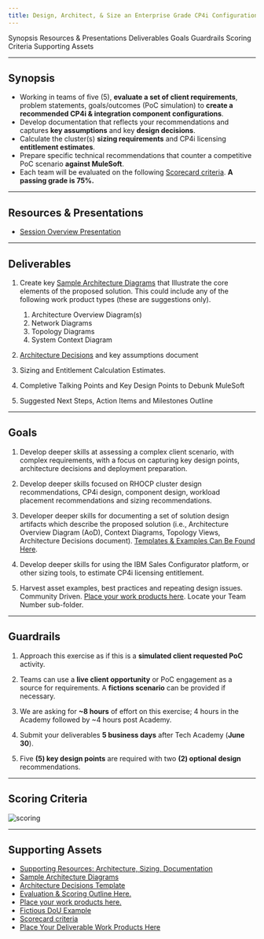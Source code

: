 ```yaml
---
title: Design, Architect, & Size an Enterprise Grade CP4i Configuration
---
```


<AnchorLinks>
  <AnchorLink>Synopsis</AnchorLink>
  <AnchorLink>Resources & Presentations</AnchorLink>
  <AnchorLink>Deliverables</AnchorLink>
  <AnchorLink>Goals</AnchorLink>
  <AnchorLink>Guardrails</AnchorLink>
  <AnchorLink>Scoring Criteria</AnchorLink>
  <AnchorLink>Supporting Assets</AnchorLink>
</AnchorLinks>

***

## Synopsis

  - Working in teams of five (5), **evaluate a set of client requirements**, problem statements, goals/outcomes (PoC simulation) to **create a recommended CP4i & integration component configurations**.
  - Develop documentation that reflects your recommendations and captures **key assumptions** and key **design decisions**.
  - Calculate the cluster(s) **sizing requirements** and CP4i licensing **entitlement estimates**.
  - Prepare specific technical recommendations that counter a competitive PoC scenario **against MuleSoft**.
  - Each team will be evaluated on the following <a href="https://ibm.ent.box.com/file/969024649659" target="_blank">Scorecard criteria</a>. **A passing grade is 75%.**

***

## Resources & Presentations

  - <a href="https://ibm.box.com/s/uken0xfa1i7n1i7cutroc1efp4k7x642" target="_blank">Session Overview Presentation</a>

***

## Deliverables

  1. Create key <a href="https://ibm.box.com/s/kjgq175mvpr36bigr1u3u0g1558mrr43">Sample Architecture Diagrams</a> that Illustrate the core elements of the proposed solution. This could include any of the following work product types (these are suggestions only).
     1. Architecture Overview Diagram(s)
     2. Network Diagrams
     3. Topology Diagrams
     4. System Context Diagram

  2. <a href="https://ibm.box.com/s/5kz0q0e33hfrlr5s9rgxlne6ixnbgd1u">Architecture Decisions</a> and key assumptions document

  3. Sizing and Entitlement Calculation Estimates.

  4. Completive Talking Points and Key Design Points to Debunk MuleSoft

  5. Suggested Next Steps, Action Items and Milestones Outline

***

## Goals

  1. Develop deeper skills at assessing a complex client scenario, with complex requirements, with a focus on capturing key design points, architecture decisions and deployment preparation.  

  2. Develop deeper skills focused on RHOCP cluster design recommendations, CP4i design, component design, workload placement recommendations and sizing recommendations.

  3. Developer deeper skills for documenting a set of solution design artifacts which describe the proposed solution (i.e., Architecture Overview Diagram (AoD), Context Diagrams, Topology Views, Architecture Decisions document).  <a href="https://ibm.ent.box.com/folder/164383017863?s=kjgq175mvpr36bigr1u3u0g1558mrr43">Templates & Examples Can Be Found Here</a>.

  4. Develop deeper skills for using the IBM Sales Configurator platform, or other sizing tools, to estimate CP4i licensing entitlement.

  5. Harvest asset examples, best practices and repeating design issues. Community Driven. <a href="https://ibm.box.com/s/6b2re2si75a4lqy5avxsfbg97mnlq20c">Place your work products here</a>.  Locate your Team Number sub-folder.

***

## Guardrails

  1. Approach this exercise as if this is a **simulated client requested PoC** activity.

  2. Teams can use a **live client opportunity** or PoC engagement as a source for requirements. A **fictions scenario** can be provided if necessary.

  3. We are asking for **~8 hours** of effort on this exercise; 4 hours in the Academy followed by ~4 hours  post Academy.

  4. Submit your deliverables **5 business days** after Tech Academy (**June 30**).

  5. Five **(5) key design points** are required with two **(2) optional design** recommendations.

***

## Scoring Criteria

  ![scoring](images/scoring-criteria.jpg)

***

## Supporting Assets

  - <a href="https://ibm.box.com/s/db3lyzo87d1hnxs30n97wblsotniyvfj" target="_blank">Supporting Resources:  Architecture, Sizing, Documentation</a>
  - <a href="https://ibm.box.com/s/kjgq175mvpr36bigr1u3u0g1558mrr43" target="_blank">Sample Architecture Diagrams</a>
  - <a href="https://ibm.box.com/s/5kz0q0e33hfrlr5s9rgxlne6ixnbgd1u" target="_blank">Architecture Decisions Template</a>
  - <a href="https://ibm.box.com/s/dynuohz6d0kjtc6nrrwq69pqx5bru8bz" target="_blank">Evaluation & Scoring Outline Here.</a>
  - <a href="https://ibm.box.com/s/1ysnbuk60rb5lbn1dnsfp522c3ll2xpe" target="_blank">Place your work products here.</a>
  - <a href="https://ibm.box.com/s/ccyfzdr0oxgibrebdz5izd9be5gu81sa" target="_blank">Fictious DoU Example</a>
  - <a href="https://ibm.box.com/s/dynuohz6d0kjtc6nrrwq69pqx5bru8bz" target="_blank">Scorecard criteria</a>
  - <a href="https://ibm.box.com/s/h8le0ntg7pxbe9dwpaoig28a26ejbd7i" target="_blank">Place Your Deliverable Work Products Here</a>
